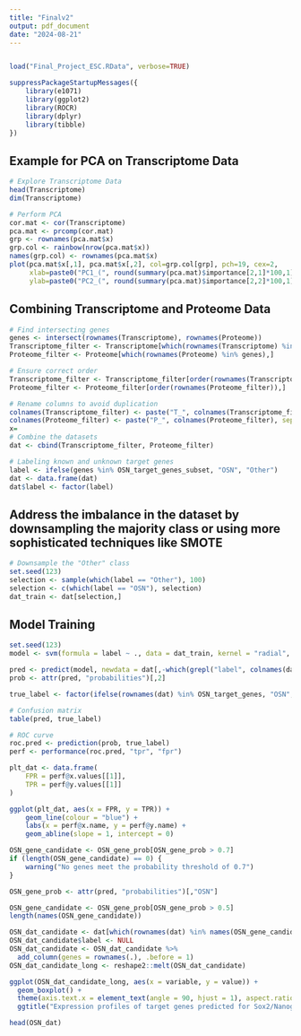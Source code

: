 ```yaml
---
title: "Finalv2"
output: pdf_document
date: "2024-08-21"
---
```


```r

```


```r
load("Final_Project_ESC.RData", verbose=TRUE)

suppressPackageStartupMessages({
    library(e1071)
    library(ggplot2)
    library(ROCR)
    library(dplyr)
    library(tibble)
})

```
## Example for PCA on Transcriptome Data

```r
# Explore Transcriptome Data
head(Transcriptome)
dim(Transcriptome)

# Perform PCA
cor.mat <- cor(Transcriptome)
pca.mat <- prcomp(cor.mat)
grp <- rownames(pca.mat$x)
grp.col <- rainbow(nrow(pca.mat$x))
names(grp.col) <- rownames(pca.mat$x)
plot(pca.mat$x[,1], pca.mat$x[,2], col=grp.col[grp], pch=19, cex=2, 
     xlab=paste0("PC1_(", round(summary(pca.mat)$importance[2,1]*100,1), "% variance)"),
     ylab=paste0("PC2_(", round(summary(pca.mat)$importance[2,2]*100,1), "% variance)"))

```
## Combining Transcriptome and Proteome Data

```r
# Find intersecting genes
genes <- intersect(rownames(Transcriptome), rownames(Proteome))
Transcriptome_filter <- Transcriptome[which(rownames(Transcriptome) %in% genes),]
Proteome_filter <- Proteome[which(rownames(Proteome) %in% genes),]

# Ensure correct order
Transcriptome_filter <- Transcriptome_filter[order(rownames(Transcriptome_filter)),]
Proteome_filter <- Proteome_filter[order(rownames(Proteome_filter)),]

# Rename columns to avoid duplication
colnames(Transcriptome_filter) <- paste("T_", colnames(Transcriptome_filter), sep = "")
colnames(Proteome_filter) <- paste("P_", colnames(Proteome_filter), sep = "")
x=
# Combine the datasets
dat <- cbind(Transcriptome_filter, Proteome_filter)

# Labeling known and unknown target genes
label <- ifelse(genes %in% OSN_target_genes_subset, "OSN", "Other")
dat <- data.frame(dat)
dat$label <- factor(label)

```

## Address the imbalance in the dataset by downsampling the majority class or using more sophisticated techniques like SMOTE

```r
# Downsample the "Other" class
set.seed(123)
selection <- sample(which(label == "Other"), 100)
selection <- c(which(label == "OSN"), selection)
dat_train <- dat[selection,]

```

## Model Training

```r
set.seed(123)
model <- svm(formula = label ~ ., data = dat_train, kernel = "radial", probability = TRUE)

pred <- predict(model, newdata = dat[,-which(grepl("label", colnames(dat)))], probability = TRUE, decision.values = TRUE)
prob <- attr(pred, "probabilities")[,2]

```

```r
true_label <- factor(ifelse(rownames(dat) %in% OSN_target_genes, "OSN", "Other"))

# Confusion matrix
table(pred, true_label)

# ROC curve
roc.pred <- prediction(prob, true_label)
perf <- performance(roc.pred, "tpr", "fpr")

plt_dat <- data.frame(
    FPR = perf@x.values[[1]],
    TPR = perf@y.values[[1]]
)

ggplot(plt_dat, aes(x = FPR, y = TPR)) +
    geom_line(colour = "blue") +
    labs(x = perf@x.name, y = perf@y.name) +
    geom_abline(slope = 1, intercept = 0)

```
```r
OSN_gene_candidate <- OSN_gene_prob[OSN_gene_prob > 0.7]
if (length(OSN_gene_candidate) == 0) {
    warning("No genes meet the probability threshold of 0.7")
}

```


```r
OSN_gene_prob <- attr(pred, "probabilities")[,"OSN"]

OSN_gene_candidate <- OSN_gene_prob[OSN_gene_prob > 0.5]
length(names(OSN_gene_candidate))

OSN_dat_candidate <- dat[which(rownames(dat) %in% names(OSN_gene_candidate)),]
OSN_dat_candidate$label <- NULL
OSN_dat_candidate <- OSN_dat_candidate %>%
  add_column(genes = rownames(.), .before = 1)
OSN_dat_candidate_long <- reshape2::melt(OSN_dat_candidate)

ggplot(OSN_dat_candidate_long, aes(x = variable, y = value)) +
  geom_boxplot() +
  theme(axis.text.x = element_text(angle = 90, hjust = 1), aspect.ratio = 1) +
  ggtitle("Expression profiles of target genes predicted for Sox2/Nanog (probabilities > 0.7)")

```
```r
head(OSN_dat)

```


